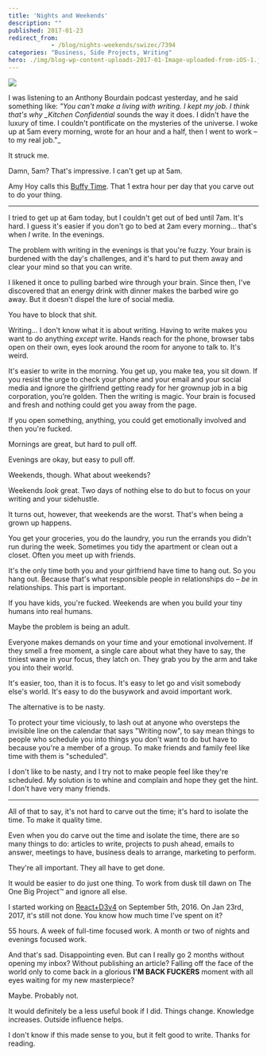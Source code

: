 ```yaml
---
title: 'Nights and Weekends'
description: ""
published: 2017-01-23
redirect_from: 
            - /blog/nights-weekends/swizec/7394
categories: "Business, Side Projects, Writing"
hero: ./img/blog-wp-content-uploads-2017-01-Image-uploaded-from-iOS-1.jpg
---
```

![](./img/blog-wp-content-uploads-2017-01-Image-uploaded-from-iOS-1.jpg)

I was listening to an Anthony Bourdain podcast yesterday, and he said something like: _&quot;You can&#x27;t make a living with writing. I kept my job. I think that&#x27;s why \_Kitchen Confidential_ sounds the way it does. I didn&#x27;t have the luxury of time. I couldn&#x27;t pontificate on the mysteries of the universe. I woke up at 5am every morning, wrote for an hour and a half, then I went to work – to my real job.&quot;\_

It struck me.

Damn, 5am? That&#x27;s impressive. I can&#x27;t get up at 5am.

Amy Hoy calls this [Buffy Time](https://unicornfree.com/bootstrapping-series-8-special-bonus-guide-inside-make-a-million-bucks-or-watch-buffy). That 1 extra hour per day that you carve out to do your thing.

---

I tried to get up at 6am today, but I couldn&#x27;t get out of bed until 7am. It&#x27;s hard. I guess it&#x27;s easier if you don&#x27;t go to bed at 2am every morning… that&#x27;s when _I_ write. In the evenings.

The problem with writing in the evenings is that you&#x27;re fuzzy. Your brain is burdened with the day&#x27;s challenges, and it&#x27;s hard to put them away and clear your mind so that you can write.

I likened it once to pulling barbed wire through your brain. Since then, I&#x27;ve discovered that an energy drink with dinner makes the barbed wire go away. But it doesn&#x27;t dispel the lure of social media.

You have to block that shit.

Writing… I don&#x27;t know what it is about writing. Having to write makes you want to do anything _except_ write. Hands reach for the phone, browser tabs open on their own, eyes look around the room for anyone to talk to. It&#x27;s weird.

It&#x27;s easier to write in the morning. You get up, you make tea, you sit down. If you resist the urge to check your phone and your email and your social media and ignore the girlfriend getting ready for her grownup job in a big corporation, you’re golden. Then the writing is magic. Your brain is focused and fresh and nothing could get you away from the page.

If you open something, anything, you could get emotionally involved and then you&#x27;re fucked.

Mornings are great, but hard to pull off.

Evenings are okay, but easy to pull off.

Weekends, though. What about weekends?

Weekends _look_ great. Two days of nothing else to do but to focus on your writing and your sidehustle.

It turns out, however, that weekends are the worst. That&#x27;s when being a grown up happens.

You get your groceries, you do the laundry, you run the errands you didn&#x27;t run during the week. Sometimes you tidy the apartment or clean out a closet. Often you meet up with friends.

It&#x27;s the only time both you and your girlfriend have time to hang out. So you hang out. Because that&#x27;s what responsible people in relationships do – _be_ in relationships. This part is important.

If you have kids, you&#x27;re fucked. Weekends are when you build your tiny humans into real humans.

Maybe the problem is being an adult.

Everyone makes demands on your time and your emotional involvement. If they smell a free moment, a single care about what they have to say, the tiniest wane in your focus, they latch on. They grab you by the arm and take you into their world.

It&#x27;s easier, too, than it is to focus. It&#x27;s easy to let go and visit somebody else&#x27;s world. It&#x27;s easy to do the busywork and avoid important work.

The alternative is to be nasty.

To protect your time viciously, to lash out at anyone who oversteps the invisible line on the calendar that says &quot;Writing now&quot;, to say mean things to people who schedule you into things you don&#x27;t want to do but have to because you&#x27;re a member of a group. To make friends and family feel like time with them is &quot;scheduled&quot;.

I don&#x27;t like to be nasty, and I try not to make people feel like they&#x27;re scheduled. My solution is to whine and complain and hope they get the hint. I don&#x27;t have very many friends.

---

All of that to say, it&#x27;s not hard to carve out the time; it&#x27;s hard to isolate the time. To make it quality time.

Even when you do carve out the time and isolate the time, there are so many things to do: articles to write, projects to push ahead, emails to answer, meetings to have, business deals to arrange, marketing to perform.

They&#x27;re all important. They all have to get done.

It would be easier to do just one thing. To work from dusk till dawn on The One Big Project™ and ignore all else.

I started working on [React+D3v4](https://gumroad.com/l/mTWg) on September 5th, 2016. On Jan 23rd, 2017, it&#x27;s still not done. You know how much time I&#x27;ve spent on it?

55 hours. A week of full-time focused work. A month or two of nights and evenings focused work.

And that&#x27;s sad. Disappointing even. But can I really go 2 months without opening my inbox? Without publishing an article? Falling off the face of the world only to come back in a glorious **I&#x27;M BACK FUCKERS** moment with all eyes waiting for my new masterpiece?

Maybe. Probably not.

It would definitely be a less useful book if I did. Things change. Knowledge increases. Outside influence helps.

I don&#x27;t know if this made sense to you, but it felt good to write. Thanks for reading.
